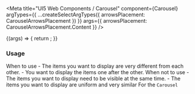 

<Meta
  title="UI5 Web Components / Carousel"
  component={Carousel}
  argTypes={{
    ...createSelectArgTypes({ arrowsPlacement: CarouselArrowsPlacement })
  }}
  args={{
    arrowsPlacement: CarouselArrowsPlacement.Content
  }}
/>

<DocsHeader />

<Canvas>
  <Story name="Default">
    {(args) => {
      return <Carousel {...args} />;
    }}
  </Story>
</Canvas>

<ArgsTable story="." />
<h3>Usage</h3>

When to use - The items you want to display are very different from each other. - You want to display the items one
after the other. When not to use - The items you want to display need to be visible at the same time. - The items you
want to display are uniform and very similar For the <code>Carousel</code>
